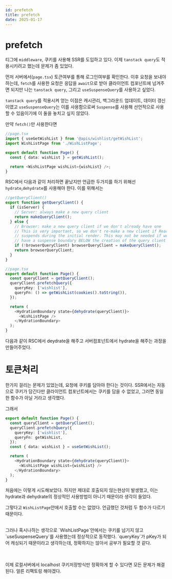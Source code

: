 ```yaml
---
id: prefetch
title: prefetch
date: 2025-01-17
---
```


# prefetch

티그에 `middleware`, 쿠키를 사용해 SSR를 도입하고 있다. 이제 `tanstack query`도 적용시키려고 했는데 문제가 좀 있었다.

먼저 서버에서(`page.tsx`) 토큰여부를 통해 로그인여부를 확인한다. 이후 요청을 보내야하는데, `fetch`를 사용한 요청은 응답을 `await`으로 받아 클라이언트 컴포넌트에 넘겨주면 되지만 나는 `tanstack query`, 그리고 `useSuspenseQuery`를 사용하고 싶었다.

`tanstack query`를 적용시켜 얻는 이점은 캐시관리, 백그라운드 업데이트, 데이터 갱신이였고 `useSuspenseQuery`는 이를 사용함으로써 `Suspense`를 사용해 선언적으로 사용할 수 있음이기에 이 둘을 놓치고 싶지 않았다.

만약 `fetch()`만 사용한다면

```ts
//page.tsx
import { useGetWishList } from '@apis/wishlist/getWishList';
import WishListPage from './WishListPage';

export default function Page() {
  const { data: wishList } = getWishList();

  return <WishListPage wishList={wishList} />;
}
```

RSC에서 다음과 같이 처리하면 끝났지만 언급한 두가지를 하기 위해선 `hydrate`,`dehydrate`를 사용해야 한다. 이를 위해서는

```ts
//getQueryClient()
export function getQueryClient() {
  if (isServer) {
    // Server: always make a new query client
    return makeQueryClient();
  } else {
    // Browser: make a new query client if we don't already have one
    // This is very important, so we don't re-make a new client if React
    // suspends during the initial render. This may not be needed if we
    // have a suspense boundary BELOW the creation of the query client
    if (!browserQueryClient) browserQueryClient = makeQueryClient();
    return browserQueryClient;
  }
}

//page.tsx
export default function Page() {
  const queryClient = getQueryClient();
  queryClient.prefetchQuery({
    queryKey: ['wishlist'],
    queryFn: () => getWishList(cookies().toString()),
  });

  return (
    <HydrationBoundary state={dehydrate(queryClient)}>
      <WishListPage />
    </HydrationBoundary>
  );
}
```

다음과 같이 RSC에서 deydrate을 해주고 서버컴포넌트에서 hydrate을 해주는 과정을 만들어주었다.

# 토큰처리

한가지 걸리는 문제가 있었는데, 요청에 쿠키를 담아야 한다는 것이다. SSR에서는 자동으로 쿠키가 담긴다만 클라이언트 컴포넌트에서는 쿠키를 담을 수 없었고, 그러면 동일한 함수가 아닐 거라고 생각했다.

그래서

```ts
export default function Page() {
  const queryClient = getQueryClient();
  queryClient.prefetchQuery({
    queryKey: ['wishlist'],
    queryFn: getWishList,
  });
  const { data: wishList } = useGetWishList();

  return (
    <HydrationBoundary state={dehydrate(queryClient)}>
      <WishListPage wishList={wishList} />
    </HydrationBoundary>
  );
}
```

처음에는 이렇게 시도해보았다. 하지만 제대로 호출되지 않는현상이 발생했고, 이는 hydrate과 dehydrate의 정상적인 사용방법이 아니기 때문이라 생각이 들었다.

그렇다고 `WishListPage`안에서 호출할 수는 없었다. 언급했던 것처럼 두 함수가 다르기 때문이다.

<br />
그러나 혹시나하는 생각으로 `WishListPage`안에서는 쿠키를 넘기지 않고 `useSuspenseQuery`를
사용했는데 정상적으로 동작했다. `queryKey`가 pKey가 되어 캐싱되기 때문이라고 생각하는데,
정확하지는 않아서 공부가 필요할 것 같다.

<br /> <br />
이제 로컬서버에서 localhost 쿠키저장방식만 정확하게 할 수 있다면 모든 문제가 해결된다.
얼른 리팩토링 해야겠다.
